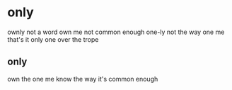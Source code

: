 # only

ownly
not a word
own me
not common enough
one-ly
not the way
one me
that's it
only one
over the trope

## only

own the one me
know the way
it's common enough

